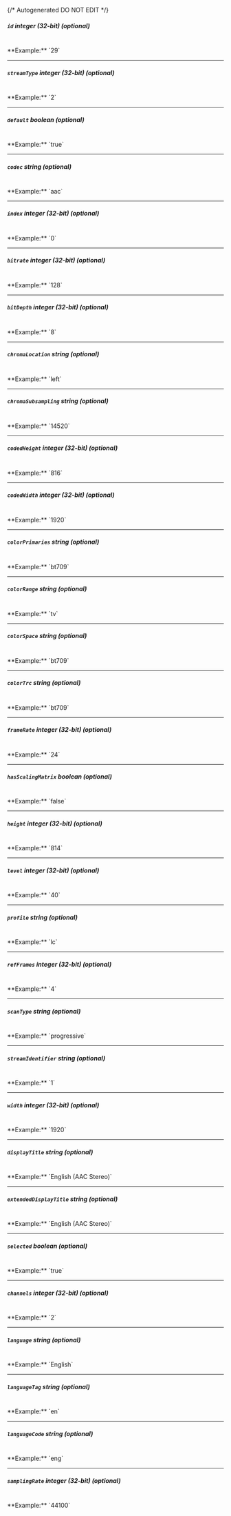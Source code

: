 {/* Autogenerated DO NOT EDIT  */}
##### `id` _integer (32-bit) (optional)_
<br/>
**Example:** `29`

---
##### `streamType` _integer (32-bit) (optional)_
<br/>
**Example:** `2`

---
##### `default` _boolean (optional)_
<br/>
**Example:** `true`

---
##### `codec` _string (optional)_
<br/>
**Example:** `aac`

---
##### `index` _integer (32-bit) (optional)_
<br/>
**Example:** `0`

---
##### `bitrate` _integer (32-bit) (optional)_
<br/>
**Example:** `128`

---
##### `bitDepth` _integer (32-bit) (optional)_
<br/>
**Example:** `8`

---
##### `chromaLocation` _string (optional)_
<br/>
**Example:** `left`

---
##### `chromaSubsampling` _string (optional)_
<br/>
**Example:** `14520`

---
##### `codedHeight` _integer (32-bit) (optional)_
<br/>
**Example:** `816`

---
##### `codedWidth` _integer (32-bit) (optional)_
<br/>
**Example:** `1920`

---
##### `colorPrimaries` _string (optional)_
<br/>
**Example:** `bt709`

---
##### `colorRange` _string (optional)_
<br/>
**Example:** `tv`

---
##### `colorSpace` _string (optional)_
<br/>
**Example:** `bt709`

---
##### `colorTrc` _string (optional)_
<br/>
**Example:** `bt709`

---
##### `frameRate` _integer (32-bit) (optional)_
<br/>
**Example:** `24`

---
##### `hasScalingMatrix` _boolean (optional)_
<br/>
**Example:** `false`

---
##### `height` _integer (32-bit) (optional)_
<br/>
**Example:** `814`

---
##### `level` _integer (32-bit) (optional)_
<br/>
**Example:** `40`

---
##### `profile` _string (optional)_
<br/>
**Example:** `lc`

---
##### `refFrames` _integer (32-bit) (optional)_
<br/>
**Example:** `4`

---
##### `scanType` _string (optional)_
<br/>
**Example:** `progressive`

---
##### `streamIdentifier` _string (optional)_
<br/>
**Example:** `1`

---
##### `width` _integer (32-bit) (optional)_
<br/>
**Example:** `1920`

---
##### `displayTitle` _string (optional)_
<br/>
**Example:** `English (AAC Stereo)`

---
##### `extendedDisplayTitle` _string (optional)_
<br/>
**Example:** `English (AAC Stereo)`

---
##### `selected` _boolean (optional)_
<br/>
**Example:** `true`

---
##### `channels` _integer (32-bit) (optional)_
<br/>
**Example:** `2`

---
##### `language` _string (optional)_
<br/>
**Example:** `English`

---
##### `languageTag` _string (optional)_
<br/>
**Example:** `en`

---
##### `languageCode` _string (optional)_
<br/>
**Example:** `eng`

---
##### `samplingRate` _integer (32-bit) (optional)_
<br/>
**Example:** `44100`



